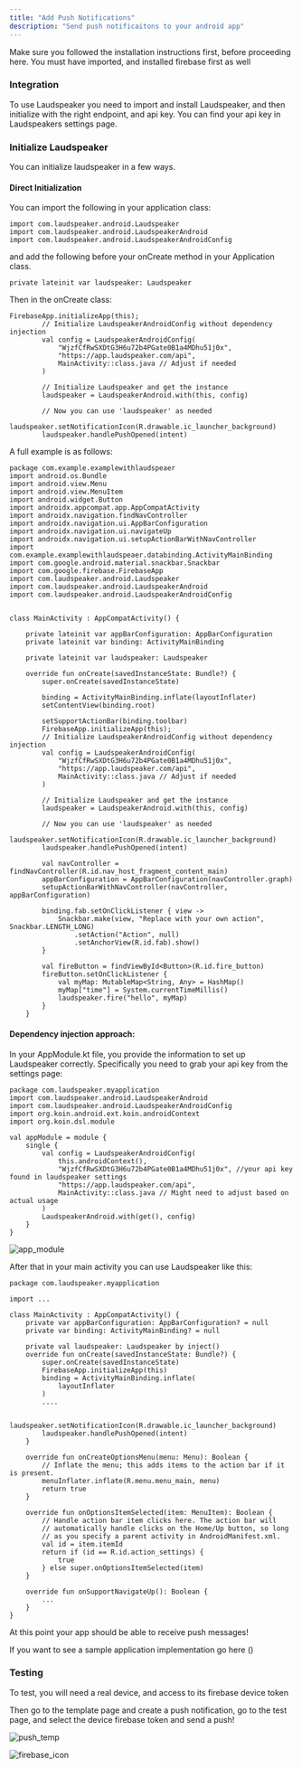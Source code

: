 ```yaml
---
title: "Add Push Notifications"
description: "Send push notificaitons to your android app"
---
```


<Info> Make sure you followed the installation instructions first, before proceeding here. You must have imported, and installed firebase first as well</Info>

### Integration

To use Laudspeaker you need to import and install Laudspeaker, and then initialize with the right endpoint, and api key. You can find your api key in Laudspeakers settings page. 

### Initialize Laudspeaker

You can initialize laudspeaker in a few ways. 

#### Direct Initialization

You can import the following in your application class:

```
import com.laudspeaker.android.Laudspeaker
import com.laudspeaker.android.LaudspeakerAndroid
import com.laudspeaker.android.LaudspeakerAndroidConfig
```

and add the following before your onCreate method in your Application class.

```
private lateinit var laudspeaker: Laudspeaker
```

Then in the onCreate class:

```
FirebaseApp.initializeApp(this);
        // Initialize LaudspeakerAndroidConfig without dependency injection
        val config = LaudspeakerAndroidConfig(
            "WjzfCfRwSXDtG3H6u72b4PGate0B1a4MDhu51j0x",
            "https://app.laudspeaker.com/api",
            MainActivity::class.java // Adjust if needed
        )

        // Initialize Laudspeaker and get the instance
        laudspeaker = LaudspeakerAndroid.with(this, config)

        // Now you can use 'laudspeaker' as needed
        laudspeaker.setNotificationIcon(R.drawable.ic_launcher_background)
        laudspeaker.handlePushOpened(intent)
```

A full example is as follows:

```
package com.example.examplewithlaudspeaer
import android.os.Bundle
import android.view.Menu
import android.view.MenuItem
import android.widget.Button
import androidx.appcompat.app.AppCompatActivity
import androidx.navigation.findNavController
import androidx.navigation.ui.AppBarConfiguration
import androidx.navigation.ui.navigateUp
import androidx.navigation.ui.setupActionBarWithNavController
import com.example.examplewithlaudspeaer.databinding.ActivityMainBinding
import com.google.android.material.snackbar.Snackbar
import com.google.firebase.FirebaseApp
import com.laudspeaker.android.Laudspeaker
import com.laudspeaker.android.LaudspeakerAndroid
import com.laudspeaker.android.LaudspeakerAndroidConfig


class MainActivity : AppCompatActivity() {

    private lateinit var appBarConfiguration: AppBarConfiguration
    private lateinit var binding: ActivityMainBinding

    private lateinit var laudspeaker: Laudspeaker

    override fun onCreate(savedInstanceState: Bundle?) {
        super.onCreate(savedInstanceState)

        binding = ActivityMainBinding.inflate(layoutInflater)
        setContentView(binding.root)

        setSupportActionBar(binding.toolbar)
        FirebaseApp.initializeApp(this);
        // Initialize LaudspeakerAndroidConfig without dependency injection
        val config = LaudspeakerAndroidConfig(
            "WjzfCfRwSXDtG3H6u72b4PGate0B1a4MDhu51j0x",
            "https://app.laudspeaker.com/api",
            MainActivity::class.java // Adjust if needed
        )

        // Initialize Laudspeaker and get the instance
        laudspeaker = LaudspeakerAndroid.with(this, config)

        // Now you can use 'laudspeaker' as needed
        laudspeaker.setNotificationIcon(R.drawable.ic_launcher_background)
        laudspeaker.handlePushOpened(intent)

        val navController = findNavController(R.id.nav_host_fragment_content_main)
        appBarConfiguration = AppBarConfiguration(navController.graph)
        setupActionBarWithNavController(navController, appBarConfiguration)

        binding.fab.setOnClickListener { view ->
            Snackbar.make(view, "Replace with your own action", Snackbar.LENGTH_LONG)
                .setAction("Action", null)
                .setAnchorView(R.id.fab).show()
        }

        val fireButton = findViewById<Button>(R.id.fire_button)
        fireButton.setOnClickListener {
            val myMap: MutableMap<String, Any> = HashMap()
            myMap["time"] = System.currentTimeMillis()
            laudspeaker.fire("hello", myMap)
        }
    }

```


#### Dependency injection approach:

In your AppModule.kt file, you provide the information to set up Laudspeaker correctly. Specifically you need to grab your api key from the settings page:

```
package com.laudspeaker.myapplication
import com.laudspeaker.android.LaudspeakerAndroid
import com.laudspeaker.android.LaudspeakerAndroidConfig
import org.koin.android.ext.koin.androidContext
import org.koin.dsl.module

val appModule = module {
    single {
        val config = LaudspeakerAndroidConfig(
            this.androidContext(),
            "WjzfCfRwSXDtG3H6u72b4PGate0B1a4MDhu51j0x", //your api key found in laudspeaker settings
            "https://app.laudspeaker.com/api",
            MainActivity::class.java // Might need to adjust based on actual usage
        )
        LaudspeakerAndroid.with(get(), config)
    }
}
```

![app_module](/images/developer/sdks/app_module.png)

After that in your main activity you can use Laudspeaker like this:

```
package com.laudspeaker.myapplication

import ...

class MainActivity : AppCompatActivity() {
    private var appBarConfiguration: AppBarConfiguration? = null
    private var binding: ActivityMainBinding? = null

    private val laudspeaker: Laudspeaker by inject()
    override fun onCreate(savedInstanceState: Bundle?) {
        super.onCreate(savedInstanceState)
        FirebaseApp.initializeApp(this)
        binding = ActivityMainBinding.inflate(
            layoutInflater
        )
        ....

        laudspeaker.setNotificationIcon(R.drawable.ic_launcher_background)
        laudspeaker.handlePushOpened(intent)
    }

    override fun onCreateOptionsMenu(menu: Menu): Boolean {
        // Inflate the menu; this adds items to the action bar if it is present.
        menuInflater.inflate(R.menu.menu_main, menu)
        return true
    }

    override fun onOptionsItemSelected(item: MenuItem): Boolean {
        // Handle action bar item clicks here. The action bar will
        // automatically handle clicks on the Home/Up button, so long
        // as you specify a parent activity in AndroidManifest.xml.
        val id = item.itemId
        return if (id == R.id.action_settings) {
            true
        } else super.onOptionsItemSelected(item)
    }

    override fun onSupportNavigateUp(): Boolean {
        ...
    }
}
```
At this point your app should be able to receive push messages!

If you want to see a sample application implementation go here ()

### Testing

To test, you will need a real device, and access to its firebase device token

Then go to the template page and create a push notification, go to the test page, and select the device firebase token and send a push!

![push_temp](/images/developer/sdks/push_template.png)

![firebase_icon](/images/developer/sdks/push_test_firebase.png)